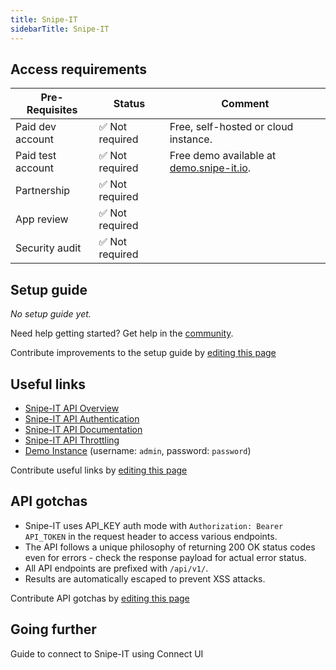 ```yaml
---
title: Snipe-IT
sidebarTitle: Snipe-IT
---
```



<Overview />
<PreBuiltTooling />
<PreBuiltUseCases />

## Access requirements
| Pre-Requisites | Status | Comment|
| - | - | - |
| Paid dev account | ✅ Not required | Free, self-hosted or cloud instance. |
| Paid test account | ✅ Not required | Free demo available at [demo.snipe-it.io](https://demo.snipe-it.io).  | 
| Partnership | ✅ Not required | |
| App review | ✅ Not required | |
| Security audit | ✅ Not required | |

## Setup guide

_No setup guide yet._

<Tip>Need help getting started? Get help in the [community](https://nango.dev/slack).</Tip>

<Note>Contribute improvements to the setup guide by [editing this page](https://github.com/nangohq/nango/tree/master/docs-v2/integrations/all/snipe-it.mdx)</Note>


## Useful links

-   [Snipe-IT API Overview](https://snipe-it.readme.io/reference/api-overview)
-   [Snipe-IT API Authentication](https://snipe-it.readme.io/reference/authentication)
-   [Snipe-IT API Documentation](https://snipe-it.readme.io/reference)
-   [Snipe-IT API Throttling](https://snipe-it.readme.io/reference/api-throttling)
-   [Demo Instance](https://demo.snipe-it.io) (username: `admin`, password: `password`)
 
<Note>Contribute useful links by [editing this page](https://github.com/nangohq/nango/tree/master/docs-v2/integrations/all/snipe-it.mdx)</Note>

## API gotchas

- Snipe-IT uses API_KEY auth mode with `Authorization: Bearer API_TOKEN` in the request header to access various endpoints.
- The API follows a unique philosophy of returning 200 OK status codes even for errors - check the response payload for actual error status.
- All API endpoints are prefixed with `/api/v1/`.
- Results are automatically escaped to prevent XSS attacks.

<Note>Contribute API gotchas by [editing this page](https://github.com/nangohq/nango/tree/master/docs-v2/integrations/all/snipe-it.mdx)</Note>

## Going further

<Card title="Connect to Snipe-IT" icon="link" href="/integrations/all/snipe-it/connect" horizontal>
  Guide to connect to Snipe-IT using Connect UI
</Card>